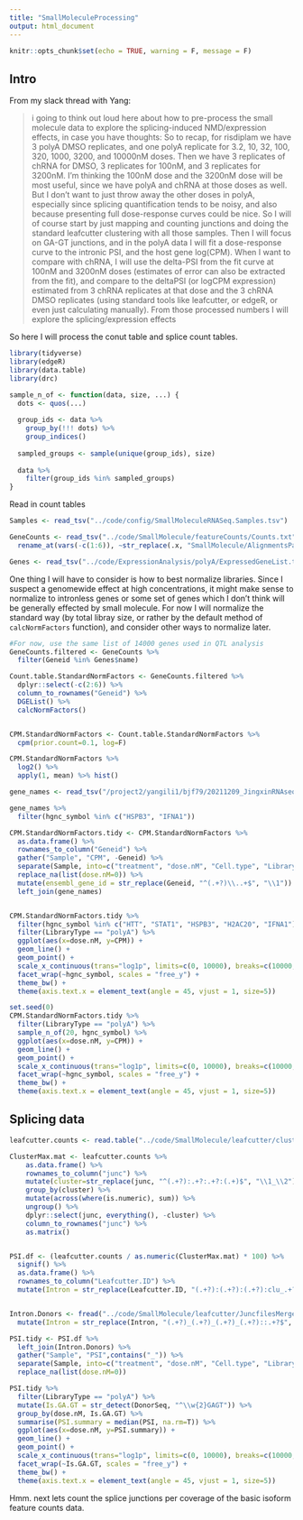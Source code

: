 ```yaml
---
title: "SmallMoleculeProcessing"
output: html_document
---
```



```r
knitr::opts_chunk$set(echo = TRUE, warning = F, message = F)
```


## Intro

From my slack thread with Yang:

> i going to think out loud here about how to pre-process the small molecule data to explore the splicing-induced NMD/expression effects, in case you have thoughts:
So to recap, for risdiplam we have 3 polyA DMSO replicates, and one polyA replicate for 3.2, 10, 32, 100, 320, 1000, 3200, and 10000nM doses. Then we have 3 replicates of chRNA for DMSO, 3 replicates for 100nM, and 3 replicates for 3200nM.
I'm thinking the 100nM dose and the 3200nM dose will be most useful, since we have polyA and chRNA at those doses as well. But I don't want to just throw away the other doses in polyA, especially since splicing quantification tends to be noisy, and also because presenting full dose-response curves could be nice. So I will of course start by just mapping and counting junctions and doing the standard leafcutter clustering with all those samples. Then I will focus on GA-GT junctions, and in the polyA data I will fit a dose-response curve to the intronic PSI, and the host gene log(CPM). When I want to compare with chRNA, I will use the delta-PSI from the fit curve at 100nM and 3200nM doses (estimates of error can also be extracted from the fit), and compare to the deltaPSI (or logCPM expression) estimated from 3 chRNA replicates at that dose and the 3 chRNA DMSO replicates (using standard tools like leafcutter, or edgeR, or even just calculating manually). From those processed numbers I will explore the splicing/expression effects

So here I will process the conut table and splice count tables.

```r
library(tidyverse)
library(edgeR)
library(data.table)
library(drc)

sample_n_of <- function(data, size, ...) {
  dots <- quos(...)
  
  group_ids <- data %>% 
    group_by(!!! dots) %>% 
    group_indices()
  
  sampled_groups <- sample(unique(group_ids), size)
  
  data %>% 
    filter(group_ids %in% sampled_groups)
}


```

Read in count tables

```r
Samples <- read_tsv("../code/config/SmallMoleculeRNASeq.Samples.tsv")

GeneCounts <- read_tsv("../code/SmallMolecule/featureCounts/Counts.txt", comment="#") %>%
  rename_at(vars(-c(1:6)), ~str_replace(.x, "SmallMolecule/AlignmentsPass2/(.+?)/Aligned.sortedByCoord.out.bam", "\\1"))

Genes <- read_tsv("../code/ExpressionAnalysis/polyA/ExpressedGeneList.txt", col_names=c("chrom", "start", "stop", "name", "score", "strand"))
```

One thing I will have to consider is how to best normalize libraries. Since I suspect a genomewide effect at high concentrations, it might make sense to normalize to intronless genes or some set of genes which I don't think will be generally effected by small molecule. For now I will normalize the standard way (by total libray size, or rather by the default method of `calcNormFactors` function), and consider other ways to normalize later.

```r
#For now, use the same list of 14000 genes used in QTL analysis
GeneCounts.filtered <- GeneCounts %>%
  filter(Geneid %in% Genes$name)

Count.table.StandardNormFactors <- GeneCounts.filtered %>%
  dplyr::select(-c(2:6)) %>%
  column_to_rownames("Geneid") %>%
  DGEList() %>%
  calcNormFactors()


CPM.StandardNormFactors <- Count.table.StandardNormFactors %>%
  cpm(prior.count=0.1, log=F) 

CPM.StandardNormFactors %>%
  log2() %>%
  apply(1, mean) %>% hist()

```

```r
gene_names <- read_tsv("/project2/yangili1/bjf79/20211209_JingxinRNAseq/data/Genes.list.txt")

gene_names %>%
  filter(hgnc_symbol %in% c("HSPB3", "IFNA1"))

CPM.StandardNormFactors.tidy <- CPM.StandardNormFactors %>%
  as.data.frame() %>%
  rownames_to_column("Geneid") %>%
  gather("Sample", "CPM", -Geneid) %>%
  separate(Sample, into=c("treatment", "dose.nM", "Cell.type", "LibraryType", "rep"), sep="_", convert=T) %>%
  replace_na(list(dose.nM=0)) %>%
  mutate(ensembl_gene_id = str_replace(Geneid, "^(.+?)\\..+$", "\\1")) %>%
  left_join(gene_names)


CPM.StandardNormFactors.tidy %>%
  filter(hgnc_symbol %in% c("HTT", "STAT1", "HSPB3", "H2AC20", "IFNA1")) %>%
  filter(LibraryType == "polyA") %>%
  ggplot(aes(x=dose.nM, y=CPM)) +
  geom_line() +
  geom_point() + 
  scale_x_continuous(trans="log1p", limits=c(0, 10000), breaks=c(10000, 3160, 1000, 316, 100, 31.6, 10, 3.16, 1, 0.316, 0), labels=c(10000, 3160, 1000, 316, 100, 31.6, 10, 3.16, 1, 0.316, 0)) +
  facet_wrap(~hgnc_symbol, scales = "free_y") +
  theme_bw() +
  theme(axis.text.x = element_text(angle = 45, vjust = 1, size=5))

set.seed(0)
CPM.StandardNormFactors.tidy %>%
  filter(LibraryType == "polyA") %>%
  sample_n_of(20, hgnc_symbol) %>% 
  ggplot(aes(x=dose.nM, y=CPM)) +
  geom_line() +
  geom_point() + 
  scale_x_continuous(trans="log1p", limits=c(0, 10000), breaks=c(10000, 3160, 1000, 316, 100, 31.6, 10, 3.16, 1, 0.316, 0), labels=c(10000, 3160, 1000, 316, 100, 31.6, 10, 3.16, 1, 0.316, 0)) +
  facet_wrap(~hgnc_symbol, scales = "free_y") +
  theme_bw() +
  theme(axis.text.x = element_text(angle = 45, vjust = 1, size=5))

```

## Splicing data

```r
leafcutter.counts <- read.table("../code/SmallMolecule/leafcutter/clustering/autosomes/leafcutter_perind_numers.counts.gz", header=T, sep=' ') %>% as.matrix()

ClusterMax.mat <- leafcutter.counts %>%
    as.data.frame() %>%
    rownames_to_column("junc") %>%
    mutate(cluster=str_replace(junc, "^(.+?):.+?:.+?:(.+)$", "\\1_\\2")) %>%
    group_by(cluster) %>%
    mutate(across(where(is.numeric), sum)) %>%
    ungroup() %>%
    dplyr::select(junc, everything(), -cluster) %>%
    column_to_rownames("junc") %>%
    as.matrix()


PSI.df <- (leafcutter.counts / as.numeric(ClusterMax.mat) * 100) %>%
  signif() %>%
  as.data.frame() %>%
  rownames_to_column("Leafcutter.ID") %>%
  mutate(Intron = str_replace(Leafcutter.ID, "(.+?):(.+?):(.+?):clu_.+?_([+-])$", "\\1:\\2:\\3:\\4"))


Intron.Donors <- fread("../code/SmallMolecule/leafcutter/JuncfilesMerged.annotated.basic.bed.5ss.tab.gz", col.names = c("Intron", "DonorSeq", "DonorScore")) %>%
  mutate(Intron = str_replace(Intron, "(.+?)_(.+?)_(.+?)_(.+?)::.+?$", "\\1:\\2:\\3:\\4"))

PSI.tidy <- PSI.df %>%
  left_join(Intron.Donors) %>%
  gather("Sample", "PSI",contains("_")) %>%
  separate(Sample, into=c("treatment", "dose.nM", "Cell.type", "LibraryType", "rep"), sep="_", convert=T) %>%
  replace_na(list(dose.nM=0))

PSI.tidy %>%
  filter(LibraryType == "polyA") %>%
  mutate(Is.GA.GT = str_detect(DonorSeq, "^\\w{2}GAGT")) %>%
  group_by(dose.nM, Is.GA.GT) %>%
  summarise(PSI.summary = median(PSI, na.rm=T)) %>%
  ggplot(aes(x=dose.nM, y=PSI.summary)) +
  geom_line() +
  geom_point() + 
  scale_x_continuous(trans="log1p", limits=c(0, 10000), breaks=c(10000, 3160, 1000, 316, 100, 31.6, 10, 3.16, 1, 0.316, 0), labels=c(10000, 3160, 1000, 316, 100, 31.6, 10, 3.16, 1, 0.316, 0)) +
  facet_wrap(~Is.GA.GT, scales = "free_y") +
  theme_bw() +
  theme(axis.text.x = element_text(angle = 45, vjust = 1, size=5))


```

Hmm. next lets count the splice junctions per coverage of the basic isoform feature counts data.
